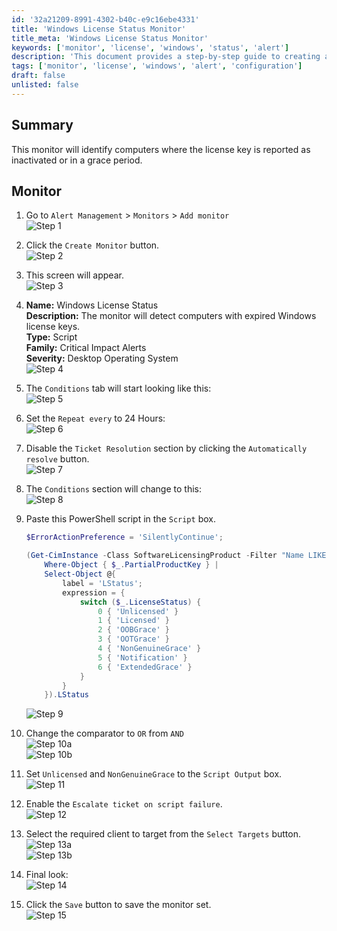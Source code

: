 ```yaml
---
id: '32a21209-8991-4302-b40c-e9c16ebe4331'
title: 'Windows License Status Monitor'
title_meta: 'Windows License Status Monitor'
keywords: ['monitor', 'license', 'windows', 'status', 'alert']
description: 'This document provides a step-by-step guide to creating a Windows License Status Monitor that identifies computers with expired or inactive Windows license keys, ensuring compliance and operational efficiency.'
tags: ['monitor', 'license', 'windows', 'alert', 'configuration']
draft: false
unlisted: false
---
```

## Summary

This monitor will identify computers where the license key is reported as inactivated or in a grace period.

## Monitor

1. Go to `Alert Management` > `Monitors` > `Add monitor`  
   ![Step 1](../../../static/img/Windows-License-Status/image_2.png)

2. Click the `Create Monitor` button.  
   ![Step 2](../../../static/img/Windows-License-Status/image_3.png)

3. This screen will appear.  
   ![Step 3](../../../static/img/Windows-License-Status/image_4.png)

4. **Name:** Windows License Status  
   **Description:** The monitor will detect computers with expired Windows license keys.  
   **Type:** Script  
   **Family:** Critical Impact Alerts  
   **Severity:** Desktop Operating System  
   ![Step 4](../../../static/img/Windows-License-Status/image_5.png)

5. The `Conditions` tab will start looking like this:  
   ![Step 5](../../../static/img/Windows-License-Status/image_6.png)

6. Set the `Repeat every` to 24 Hours:  
   ![Step 6](../../../static/img/Windows-License-Status/image_7.png)

7. Disable the `Ticket Resolution` section by clicking the `Automatically resolve` button.  
   ![Step 7](../../../static/img/Windows-License-Status/image_8.png)

8. The `Conditions` section will change to this:  
   ![Step 8](../../../static/img/Windows-License-Status/image_9.png)

9. Paste this PowerShell script in the `Script` box.  
   ```powershell
   $ErrorActionPreference = 'SilentlyContinue';

   (Get-CimInstance -Class SoftwareLicensingProduct -Filter "Name LIKE 'Windows%'" |
       Where-Object { $_.PartialProductKey } |
       Select-Object @{
           label = 'LStatus';
           expression = {
               switch ($_.LicenseStatus) {
                   0 { 'Unlicensed' }
                   1 { 'Licensed' }
                   2 { 'OOBGrace' }
                   3 { 'OOTGrace' }
                   4 { 'NonGenuineGrace' }
                   5 { 'Notification' }
                   6 { 'ExtendedGrace' }
               }
           }
       }).LStatus
   ```
   ![Step 9](../../../static/img/Windows-License-Status/image_10.png)

10. Change the comparator to `OR` from `AND`  
    ![Step 10a](../../../static/img/Windows-License-Status/image_11.png)  
    ![Step 10b](../../../static/img/Windows-License-Status/image_12.png)

11. Set `Unlicensed` and `NonGenuineGrace` to the `Script Output` box.  
    ![Step 11](../../../static/img/Windows-License-Status/image_13.png)

12. Enable the `Escalate ticket on script failure`.  
    ![Step 12](../../../static/img/Windows-License-Status/image_14.png)

13. Select the required client to target from the `Select Targets` button.  
    ![Step 13a](../../../static/img/Windows-License-Status/image_15.png)  
    ![Step 13b](../../../static/img/Windows-License-Status/image_16.png)

14. Final look:  
    ![Step 14](../../../static/img/Windows-License-Status/image_17.png)

15. Click the `Save` button to save the monitor set.  
    ![Step 15](../../../static/img/Windows-License-Status/image_18.png)












